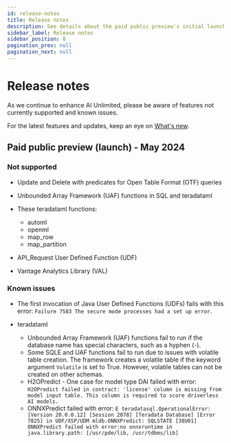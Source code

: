 ```yaml
---
id: release-notes
title: Release notes
description: See details about the paid public preview's initial launch.
sidebar_label: Release notes
sidebar_position: 8
pagination_prev: null
pagination_next: null
---
```


# Release notes

As we continue to enhance AI Unlimited, please be aware of features not currently supported and known issues. 

For the latest features and updates, keep an eye on [What's new](./index.md).


## Paid public preview (launch) - May 2024

### Not supported

- Update and Delete with predicates for Open Table Format (OTF) queries
  
- Unbounded Array Framework (UAF) functions in SQL and teradataml
  
- These teradataml functions:
  - automl 
  - openml  
  - map_row 
  - map_partition

- API_Request User Defined Function (UDF)

- Vantage Analytics Library (VAL)

### Known issues

- The first invocation of Java User Defined Functions (UDFs) fails with this error: `Failure 7583 The secure mode processes had a set up error`.
	
- teradataml
  - Unbounded Array Framework (UAF) functions fail to run if the database name has special characters, such as a hyphen (-). 
  - Some SQLE and UAF functions fail to run due to issues with volatile table creation. The framework creates a volatile table if the keyword argument `Volatile` is set to True. However, volatile tables can not be created on other schemas.
  - H2OPredict - One case for model type DAI failed with error: `H2OPredict failed in contract: 'license' column is missing from model input table. This column is required to score driverless AI models.`
  - ONNXPredict failed with error: `E teradatasql.OperationalError: [Version 20.0.0.12] [Session 2078] [Teradata Database] [Error 7825] in UDF/XSP/UDM mldb.ONNXPredict: SQLSTATE [38U01] ONNXPredict failed with error:no onnxruntime in java.library.path: [/usr/pde/lib, /usr/tdbms/lib]`